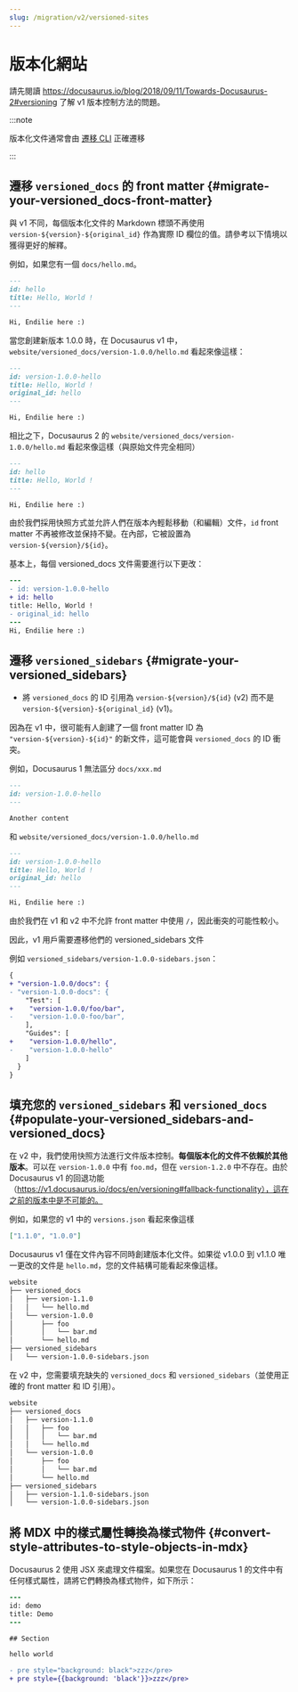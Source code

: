 ```yaml
---
slug: /migration/v2/versioned-sites
---
```


# 版本化網站

請先閱讀 https://docusaurus.io/blog/2018/09/11/Towards-Docusaurus-2#versioning 了解 v1 版本控制方法的問題。

:::note

版本化文件通常會由 [遷移 CLI](./migration-automated.mdx) 正確遷移

:::

## 遷移 `versioned_docs` 的 front matter {#migrate-your-versioned_docs-front-matter}

與 v1 不同，每個版本化文件的 Markdown 標頭不再使用 `version-${version}-${original_id}` 作為實際 ID 欄位的值。請參考以下情境以獲得更好的解釋。

例如，如果您有一個 `docs/hello.md`。

```md
---
id: hello
title: Hello, World !
---

Hi, Endilie here :)
```

當您創建新版本 1.0.0 時，在 Docusaurus v1 中，`website/versioned_docs/version-1.0.0/hello.md` 看起來像這樣：

```md
---
id: version-1.0.0-hello
title: Hello, World !
original_id: hello
---

Hi, Endilie here :)
```

相比之下，Docusaurus 2 的 `website/versioned_docs/version-1.0.0/hello.md` 看起來像這樣（與原始文件完全相同）

```md
---
id: hello
title: Hello, World !
---

Hi, Endilie here :)
```

由於我們採用快照方式並允許人們在版本內輕鬆移動（和編輯）文件，`id` front matter 不再被修改並保持不變。在內部，它被設置為 `version-${version}/${id}`。

基本上，每個 versioned_docs 文件需要進行以下更改：

```diff {2-3,5}
---
- id: version-1.0.0-hello
+ id: hello
title: Hello, World !
- original_id: hello
---
Hi, Endilie here :)
```

## 遷移 `versioned_sidebars` {#migrate-your-versioned_sidebars}

- 將 `versioned_docs` 的 ID 引用為 `version-${version}/${id}` (v2) 而不是 `version-${version}-${original_id}` (v1)。

因為在 v1 中，很可能有人創建了一個 front matter ID 為 `"version-${version}-${id}"` 的新文件，這可能會與 `versioned_docs` 的 ID 衝突。

例如，Docusaurus 1 無法區分 `docs/xxx.md`

```md
---
id: version-1.0.0-hello
---

Another content
```

和 `website/versioned_docs/version-1.0.0/hello.md`

```md
---
id: version-1.0.0-hello
title: Hello, World !
original_id: hello
---

Hi, Endilie here :)
```

由於我們在 v1 和 v2 中不允許 front matter 中使用 `/`，因此衝突的可能性較小。

因此，v1 用戶需要遷移他們的 versioned_sidebars 文件

例如 `versioned_sidebars/version-1.0.0-sidebars.json`：

```diff {2-3,5-6,9-10}  title="versioned_sidebars/version-1.0.0-sidebars.json"
{
+ "version-1.0.0/docs": {
- "version-1.0.0-docs": {
    "Test": [
+    "version-1.0.0/foo/bar",
-    "version-1.0.0-foo/bar",
    ],
    "Guides": [
+    "version-1.0.0/hello",
-    "version-1.0.0-hello"
    ]
  }
}
```

## 填充您的 `versioned_sidebars` 和 `versioned_docs` {#populate-your-versioned_sidebars-and-versioned_docs}

在 v2 中，我們使用快照方法進行文件版本控制。**每個版本化的文件不依賴於其他版本**。可以在 `version-1.0.0` 中有 `foo.md`，但在 `version-1.2.0` 中不存在。由於 Docusaurus v1 的回退功能（https://v1.docusaurus.io/docs/en/versioning#fallback-functionality），這在之前的版本中是不可能的。

例如，如果您的 v1 中的 `versions.json` 看起來像這樣

```json title="versions.json"
["1.1.0", "1.0.0"]
```

Docusaurus v1 僅在文件內容不同時創建版本化文件。如果從 v1.0.0 到 v1.1.0 唯一更改的文件是 `hello.md`，您的文件結構可能看起來像這樣。

```bash
website
├── versioned_docs
│   ├── version-1.1.0
│   │   └── hello.md
│   └── version-1.0.0
│       ├── foo
│       │   └── bar.md
│       └── hello.md
├── versioned_sidebars
│   └── version-1.0.0-sidebars.json
```

在 v2 中，您需要填充缺失的 `versioned_docs` 和 `versioned_sidebars`（並使用正確的 front matter 和 ID 引用）。

```bash {3-5,12}
website
├── versioned_docs
│   ├── version-1.1.0
│   │   ├── foo
│   │   │   └── bar.md
│   │   └── hello.md
│   └── version-1.0.0
│       ├── foo
│       │   └── bar.md
│       └── hello.md
├── versioned_sidebars
│   ├── version-1.1.0-sidebars.json
│   └── version-1.0.0-sidebars.json
```

## 將 MDX 中的樣式屬性轉換為樣式物件 {#convert-style-attributes-to-style-objects-in-mdx}

Docusaurus 2 使用 JSX 來處理文件檔案。如果您在 Docusaurus 1 的文件中有任何樣式屬性，請將它們轉換為樣式物件，如下所示：

```diff
---
id: demo
title: Demo
---

## Section

hello world

- pre style="background: black">zzz</pre>
+ pre style={{background: 'black'}}>zzz</pre>
```